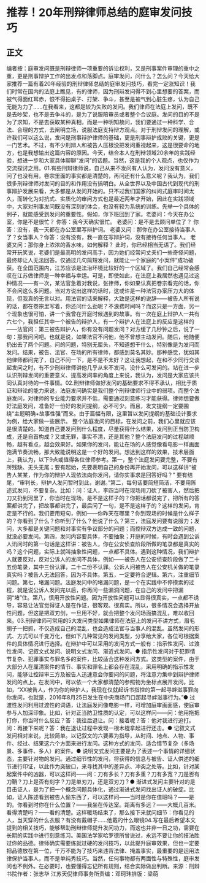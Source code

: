 # 推荐！20年刑辩律师总结的庭审发问技巧
## 正文
编者按：庭审发问既是刑辩律师一项重要的诉讼权利，又是刑事案件审理的重中之重，更是刑事辩护工作的出发点和落脚点。庭审发问，问什么？怎么问？今天给大家推荐一篇有着20年经验的刑辩律师总结的庭审发问技巧，看完一定涨知识！我们时常在国内的法庭上瞧见，有的律师，因为刑辩发问得不到心里想要的答案，而被气得面红耳赤，恨不得拍桌子、打架、争斗，甚至是被气到心脏生疼，认为自己无能为力了……在我看来，这都是较为失败的发问。我们律师在法庭上发问，既不是去吵架，也不是去争斗的，是为了说服陪审员或者整个合议庭。发问的目的不是为了求知，不是去获取某种真相，而是一种明知故问，我们要通过一种科学、合法、合理的方式，去阐明立场，说服法庭支持辩方观点。对于刑辩发问的理解，或许我们可以这么说，发问是刑事辩护律师的基础，更是刑事辩护成败的关键，更是一门艺术。不过，有不少刑辩人和被告人压根没把发问重视起来，这是很要命的地方，也是我想输出这篇内容的原因。今天，结合本人在刑辩领域20余年的实践经验，想进一步和大家具体聊聊"发问”的话题。当然，这是我的个人观点，也仅作为交流探讨之用。01.有些刑辩律师说，自己从来不发问有人认为，发问没有意义，问了也没有用，卷宗里面的事实都是清楚的，再问还有什么意义呢？我认为，我们很多刑辩律师对发问的目的和作用没有搞明白。从全世界以及中国古代到现代的刑事辩护发展来看，大多都是从发问开始的。只不过我们国家的纠问式庭审时间太久，而转化为对抗式、实质化的审问方式也是最近两年才开始，因此在实践领域中，大家对刑事发问既没有深刻的体会，也没有较为系统的训练。先举一个具体的例子，就能感受到发问的重要性。假如，你下班回到了家。老婆问：今天在办公室，你是不是很忙？ 你答：我今天确实很忙。 老婆问：是不是去顾问单位了？ 你答：没有，我一天都在办公室里写辩护词。 老婆又问：那你在办公室接待当事人了？女当事人？你答：没有没有，我一直在写辩护词，没有接待任何当事人。 老婆又问：那你身上浓浓的香水味，如何解释？ 此时，你已经相当无语了。我们经常开玩笑说，老婆们是最高明的发问高手，因为她们经常问丈夫们一些奇怪问题，最终却让人无法回答。仅通过几句简短发问，就能让一个家庭的“小案件”成功破获。在全国范围内，江苏应该是法治环境比较好的一个区域了。我们自己经常会感叹在江苏做律师是一种幸福与幸运。可是，即使如此，在法庭上我居然也遇见过这种情况——有一次，某法官急着对我说，张律师，你如果认真把卷宗看完的话，你不会问这么多问题。当对方说出这样的话时，这或许是一种法官办案压力大的体现，但我真的无言以对。用法官的话来解释，大致是这样的说辞——被告人所有说的话，都在卷宗里写着，你还问什么劲呢？不浪费时间吗？而这只是一方面，另一个现象也很可怕，讲一个我曾在开庭时候遇到的故事。有一次在庭上辩护人一共有六七个，我担任其中一个被告的辩护人，有一个辩护人在法庭上的反应是这样的——法官问：第三被告辩护人，你有没有问题发问？对方缓了几秒钟之后，说了一句：那我问问吧。也就是说，如果法官不问他，他不曾想主动发问。随后，他随便扔出去了两个问题。问的问题，特别无厘头，不知道想干什么，特别像是为发问而发问。结果，被告、法官、在场的所有律师，都感到莫名其妙。那种感觉，犹如其他律师都问完了，自己不问一下，是不是不太好？这让我想起，在和不少同行交谈起发问之时，有不少刑辩律师讲他几乎从来不发问，没什么可发问的。站在进一步认识刑辩发问的重要意义、提高发问率的角度上来说，我认为，发问是大家应该共同认真对待的一件事情。02.刑辩律师做好发问的基础要求不得不承认，相比于质证和辩论的能力来说，法庭发问确实是我们整个刑辩律师行业中的弱项。而整个法庭发问，对律师的专业能力要求并不低，需要通过刻意练习才能获得。律师想要做好法庭发问，准备好一份好的发问提纲，必不可少。而且，发文提纲一定要围绕“主题明确+故事性强”而来。由于篇幅有限，这里暂以发问提纲的基础设计要求为例，给大家做一些展示。 整个法庭发问的目标，在发问之前，我们心里就应该是很清楚的。知道自己要发问到什么程度，尽量获得什么结果，发问到正当防卫构成，还是自首构成？又或无罪，事实不清，还是其他？整个法庭发问的过程越顺畅，越有看点，越会效果好。如果你的发问，能让在场的人感觉像看电影一样画面饱满节奏流畅，那大致能说明这是一个好的发问。想达到这样的效果，技术层面上，我认为，以下9点或值得各位律师参考。第一，整个法庭发问要完整，不要有所残缺、无头无尾；要有起始，先要表明自己的身份再开始发问，可以这样讲“被告人某某，作为你的辩护人现依法向你发问，请你实事求是回答好吗？” 要有结尾，“审判长，辩护人发问暂时到此，谢谢。”第二，每句话要简短简洁，不要用陈述式发问，不要复杂。比如：问：证人，李四当时在现场用刀砍了被害人，然后把刀又扔到河里了，你当时在现场，是不是这样子的？你把话都说完了，把所有的答案都讲完了，把故事都讲完了，最后问了一句，是不是这样子的？这样的发问，肯定是不行的。我们要用短句，例如——你昨天在哪里？你到现场的时候是什么样子的？你看到了什么？你听到了什么？他说了什么？第三，法庭发问要有说服力；发问，大多都是关键问题和对事实有争议部分的问题；而控辩双方达成一致的问题，就没必要发问。第四，发问内容要具体，不要抽象；开庭的时候，有时会遇到公诉人讯问时的第一句话是这样讲：被告人，你在公安侦查阶段所做的笔录都是真实的吗？这个问题，实际上就叫抽象性问题，一点都不具体。遇到这种情况，我们辩护人就要反对，反对公诉人的发问不具体，例如——被告人在公安侦查阶段做了二十五份笔录，其中三份认罪，二十二份不认罪。公诉人问被告人在公安机关做的笔录真实吗？被告人无法回答，因为不具体。第五，一定要符合逻辑。第六，注重细节问题。第七，堵漏问题。法庭发问中的堵漏问题，是一个在实践中不停摸索的过程，就是说公诉人发问完以后，你再问一些漏洞问题，在自己的发问中把漏洞“堵”住。第八，慎用开放性问题。因为开放性问题可以显得很真实，一点都不诱导，容易让法官觉得证人是在作证，很客观、很真实。所以，很多情况会选择开放性问题，但这是把双刃剑，一旦用不好，就会把整个发问场面搞混乱，难以收回来。03.刑辩律师可常用的5大发问类型如果律师在法庭上的发问不讲方式，眉毛胡子一把抓，不仅造成自己的混乱，也会造成法官与当事人的混乱。虽然发问的形式、方式可以千变万化，但如下几种常见的发问类型，分享给大家，各位可根据案件的具体情况进行选择。在辩护中可以采用的发问方式一般有：指示性发问、过渡性发问、记叙文式发问、说明文式发问、渐近式发问。● 指示性发问对于犯罪情节复杂、犯罪事实与罪名多的案件，比较适合这种发问方式。这类型的案件，由于大部分人在厘清案件的情节、事实和罪名上都会存在混乱，采用明确的指示性发问，能够让控辩审三方及被告人迅速意会你要问的问题，将注意力集中到辩护律师发问的点上。在发问中，可以依一个大家都清楚的参照物为坐标点展开发问。比如，“XX被告人，作为你的辩护人，我现在仅就起诉书指控的第一起寻衅滋事罪向你发问，也就是，2016年8月25日发生在中央商场门口那起寻衅滋事行为。”● 过渡性发问利用过渡性的词语，让法庭发问像电影一样，可增加庭审画面感，使庭审参与人加深印象。比如，针对正当防卫性质的认定，可以这样问——问：他用拖把打你，你当时什么反应？答：我往后退让。问：接着呢？答：他对我进行追打。问：再接下来呢？答：我在退让过程中发现一根木棍拿起进行还击。● 记叙文式发问相对来说，比较简单。以记叙文的六要素为指导，从时间、地点、人物、事件、经过、结果这六个方面来进行发问。这种方式的发问，适合情节复杂（多场景、多事件、多人）的案件。● 说明文式发问主要是为了表述一个事情的详细状态，主要针对物的发问。通过细节性的发问，将获得的信息与被告、证人供述的细节进行印证，以此作为突破口，来寻找其中的差异点、冲突之处等。比如，针对某起案件中的凶器，可以这样问——问：刀有多长？刀有多重？刀有多宽？刀是否有刀鞘？刀上是否有刻字？刀是单刃刀，还是双刃刀？● 渐进式发问主要针对的是目击证人，是为了把一个概念问题具体化，通过渐进式发问找出证人的破绽。比如，证人陈述看到被告人偷东西了，可以这样问——当时是你在值班吗？——是的。你看到时你在什么位置？——我坐在传达室。距离有多远？——大概几百米。看得清楚吗？——看的清楚。这样暖场结束了，那么接下来就问细节：你看见的人，当天穿的什么衣服？有没有戴帽子……他戴的什么眼镜04.写在最后希望本文提到的相关技巧，能够帮助刑辩律师提升发问功力，而这也并非一日之功，需要在长期的实践中进行刻意练习。美国法学家哈罗德所曾说过，永远不要让你的技法胜过你的品德。律师确实需要练就过硬的发问技巧，以此提升庭审效果，但也一定要把品德放在第一位，千万不能为了技巧来违背法律、掩盖事实，最重要的是运用法律保护当事人，而不是单纯秀技巧。当然，任何事物都有两面性与特殊性，庭审发问也不例外。在必要时，也要懂得忘记所有规则，结合实际做出判断。来源：刑辩书院作者：张志华  江苏天倪律师事务所责编：邓珂玮排版：梁萌